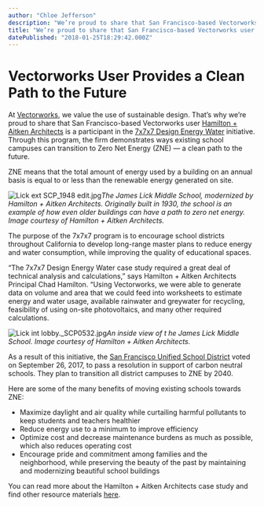 ```yaml
---
author: "Chloe Jefferson"
description: "We’re proud to share that San Francisco-based Vectorworks user Hamilton + Aitken Architects is a participant in the 7x7x7 Design Energy Water initiative. "
title: "We’re proud to share that San Francisco-based Vectorworks user Hamilton + Aitken Architects is a participant in the 7x7x7 Design Energy Water initiative. " 
datePublished: "2018-01-25T18:29:42.000Z"
---
```

# Vectorworks User Provides a Clean Path to the Future

At [Vectorworks](http://www.vectorworks.net/?utm%5Fcampaign=blog&utm%5Fsource=intext&utm%5Fmedium=planetvectorworks&utm%5Fcontent=zeronetenergy012518), we value the use of sustainable design. That’s why we’re proud to share that San Francisco-based Vectorworks user [Hamilton + Aitken Architects](http://haarchs.com/) is a participant in the [7x7x7 Design Energy Water](http://www.7x7x7designenergywater.com/) initiative. Through this program, the firm demonstrates ways existing school campuses can transition to Zero Net Energy (ZNE) — a clean path to the future.

ZNE means that the total amount of energy used by a building on an annual basis is equal to or less than the renewable energy generated on site.

![Lick ext SCP_1948 edit.jpg](https://blog.vectorworks.net/hs-fs/hubfs/Lick%20ext%20SCP_1948%20edit.jpg?width=550&name=Lick%20ext%20SCP_1948%20edit.jpg "Lick ext SCP_1948 edit.jpg")_The James Lick Middle School, modernized by Hamilton + Aitken Architects. Originally built in 1930, the school is an example of how even older buildings can have a path to zero net energy. Image courtesy of Hamilton + Aitken Architects._

The purpose of the 7x7x7 program is to encourage school districts throughout California to develop long-range master plans to reduce energy and water consumption, while improving the quality of educational spaces.

“The 7x7x7 Design Energy Water case study required a great deal of technical analysis and calculations,” says Hamilton + Aitken Architects Principal Chad Hamilton. “Using Vectorworks, we were able to generate data on volume and area that we could feed into worksheets to estimate energy and water usage, available rainwater and greywater for recycling, feasibility of using on-site photovoltaics, and many other required calculations. 

![Lick int lobby._SCP0532.jpg](https://blog.vectorworks.net/hs-fs/hubfs/Lick%20int%20lobby._SCP0532.jpg?width=550&name=Lick%20int%20lobby._SCP0532.jpg "Lick int lobby._SCP0532.jpg")_An inside view of t_ _he James Lick Middle School. Image courtesy of Hamilton + Aitken Architects._

As a result of this initiative, the [San Francisco Unified School District](http://www.sfusd.edu/) voted on September 26, 2017, to pass a resolution in support of carbon neutral schools. They plan to transition all district campuses to ZNE by 2040.

Here are some of the many benefits of moving existing schools towards ZNE:

* Maximize daylight and air quality while curtailing harmful pollutants to keep students and teachers healthier
* Reduce energy use to a minimum to improve efficiency
* Optimize cost and decrease maintenance burdens as much as possible, which also reduces operating cost
* Encourage pride and commitment among families and the neighborhood, while preserving the beauty of the past by maintaining and modernizing beautiful school buildings

You can read more about the Hamilton + Aitken Architects case study and find other resource materials [here](http://www.7x7x7designenergywater.com/). 

 
